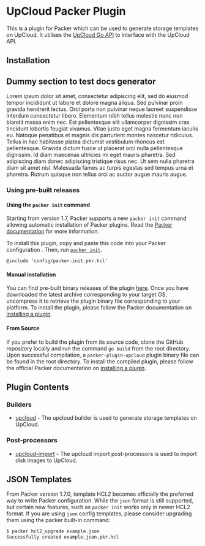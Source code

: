 # UpCloud Packer Plugin

This is a plugin for Packer which can be used to generate storage templates on UpCloud. 
It utilises the [UpCloud Go API](https://github.com/UpCloudLtd/upcloud-go-api) to interface with the UpCloud API.

## Installation

## Dummy section to test docs generator

Lorem ipsum dolor sit amet, consectetur adipiscing elit, sed do eiusmod tempor incididunt ut labore et dolore magna aliqua. Sed pulvinar proin gravida hendrerit lectus. Orci porta non pulvinar neque laoreet suspendisse interdum consectetur libero. Elementum nibh tellus molestie nunc non blandit massa enim nec. Est pellentesque elit ullamcorper dignissim cras tincidunt lobortis feugiat vivamus. Vitae justo eget magna fermentum iaculis eu. Natoque penatibus et magnis dis parturient montes nascetur ridiculus. Tellus in hac habitasse platea dictumst vestibulum rhoncus est pellentesque. Gravida dictum fusce ut placerat orci nulla pellentesque dignissim. Id diam maecenas ultricies mi eget mauris pharetra. Sed adipiscing diam donec adipiscing tristique risus nec. Ut sem nulla pharetra diam sit amet nisl. Malesuada fames ac turpis egestas sed tempus urna et pharetra. Rutrum quisque non tellus orci ac auctor augue mauris augue.

### Using pre-built releases

#### Using the `packer init` command

Starting from version 1.7, Packer supports a new `packer init` command allowing
automatic installation of Packer plugins. Read the
[Packer documentation](https://www.packer.io/docs/commands/init) for more information.

To install this plugin, copy and paste this code into your Packer configuration .
Then, run [`packer init`](https://www.packer.io/docs/commands/init).

```hcl
@include 'config/packer-init.pkr.hcl'
```

#### Manual installation

You can find pre-built binary releases of the plugin [here](https://github.com/hashicorp/packer-plugin-upcloud/releases).
Once you have downloaded the latest archive corresponding to your target OS,
uncompress it to retrieve the plugin binary file corresponding to your platform.
To install the plugin, please follow the Packer documentation on
[installing a plugin](https://www.packer.io/docs/extending/plugins/#installing-plugins).


#### From Source

If you prefer to build the plugin from its source code, clone the GitHub
repository locally and run the command `go build` from the root
directory. Upon successful compilation, a `packer-plugin-upcloud` plugin
binary file can be found in the root directory.
To install the compiled plugin, please follow the official Packer documentation
on [installing a plugin](https://www.packer.io/docs/extending/plugins/#installing-plugins).


## Plugin Contents

### Builders

- [upcloud](/docs/builders/upcloud.mdx) - The upcloud builder is used to generate storage templates on UpCloud.

### Post-processors

- [upcloud-import](/docs/post-processors/upcloud-import.mdx) - The upcloud import post-processors is used to import disk images to UpCloud.

## JSON Templates
From Packer version 1.7.0, template HCL2 becomes officially the preferred way to write Packer configuration. While the `json` format is still supported, but certain new features, such as `packer init` works only in newer HCL2 format.
If you are using `json` config templates, please consider upgrading them using the packer built-in command:

```sh
$ packer hcl2_upgrade example.json
Successfully created example.json.pkr.hcl
```
